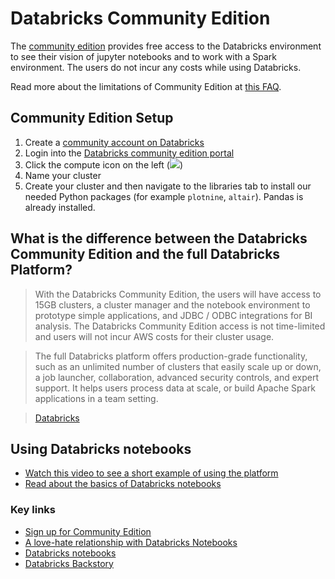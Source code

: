 # Databricks Community Edition

The [community edition](https://community.cloud.databricks.com/login.html) provides free access to the Databricks environment to see their vision of jupyter notebooks and to work with a Spark environment. The users do not incur any costs while using Databricks.

Read more about the limitations of Community Edition at [this FAQ](https://databricks.com/product/faq/community-edition).

## Community Edition Setup

1. Create a [community account on Databricks](https://databricks.com/try-databricks)
2. Login into the [Databricks community edition portal](https://community.cloud.databricks.com/login.html)
3. Click the compute icon on the left (![](https://github.com/byuibigdata/project_safegraph/blob/main/img/compute_icon.png))
4. Name your cluster
5. Create your cluster and then navigate to the libraries tab to install our needed Python packages (for example `plotnine`, `altair`). Pandas is already installed.


## What is the difference between the Databricks Community Edition and the full Databricks Platform?

> With the Databricks Community Edition, the users will have access to 15GB clusters, a cluster manager and the notebook environment to prototype simple applications, and JDBC / ODBC integrations for BI analysis. The Databricks Community Edition access is not time-limited and users will not incur AWS costs for their cluster usage.

> The full Databricks platform offers production-grade functionality, such as an unlimited number of clusters that easily scale up or down, a job launcher, collaboration, advanced security controls, and expert support. It helps users process data at scale, or build Apache Spark applications in a team setting.

> [Databricks](https://databricks.com/product/faq/community-edition)

## Using Databricks notebooks

- [Watch this video to see a short example of using the platform](https://youtu.be/n-yt_3HvkOI)
- [Read about the basics of Databricks notebooks](https://subscription.packtpub.com/book/data/9781838647216/2/ch02lvl1sec08/using-azure-databricks-notebooks)

### Key links

- [Sign up for Community Edition](https://databricks.com/try-databricks)
- [A love-hate relationship with Databricks Notebooks](https://towardsdatascience.com/databricks-notebooks-a-love-hate-relationship-8f73e5b291fb)
- [Databricks notebooks](https://subscription.packtpub.com/book/data/9781838647216/2/ch02lvl1sec08/using-azure-databricks-notebooks)
- [Databricks Backstory](https://youtu.be/ThrmPaleEiI)